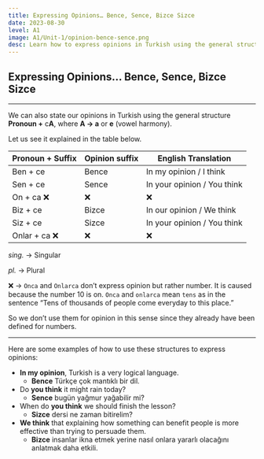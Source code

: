 ```yaml
---
title: Expressing Opinions… Bence, Sence, Bizce Sizce  
date: 2023-08-30
level: A1
image: A1/Unit-1/opinion-bence-sence.png 
desc: Learn how to express opinions in Turkish using the general structure Pronoun + cA. 
---
```


## Expressing Opinions… Bence, Sence, Bizce Sizce
---

We can also state our opinions in Turkish using the general structure **********Pronoun +********** c**********A**********, where **A → a** or **e** (vowel harmony).  

Let us see it explained in the table below.


| Pronoun +  Suffix | Opinion suffix | English Translation |
| --- | --- | --- |
| Ben + ce | Bence | In my opinion / I think |
| Sen + ce | Sence | In your opinion / You think |
| On + ca  ❌ | ❌ | ❌ |
| Biz + ce | Bizce | In our opinion / We think |
| Siz + ce | Sizce | In your opinion / You think |
| Onlar + ca  ❌ | ❌ | ❌ |

*sing.* → Singular

*pl.* → Plural

❌ → `Onca` and `Onlarca` don’t express opinion but rather number. It is caused because the number 10 is on. `Onca` and `onlarca` mean `tens` as in the sentence “Tens of thousands of people come everyday to this place.”   

So we don’t use them for opinion in this sense since they already have been defined for numbers. 

---

Here are some examples of how to use these structures to express opinions:

- **In my opinion**, Turkish is a very logical language.
    - **Bence** Türkçe çok mantıklı bir dil.
- Do **you think** it might rain today?
    - **Sence** bugün yağmur yağabilir mi?
- When do **you think** we should finish the lesson?
    - **Sizce** dersi ne zaman bitirelim?
- **We think** that explaining how something can benefit people is more effective than trying to persuade them.
    - **Bizce** insanlar ikna etmek yerine nasıl onlara yararlı olacağını anlatmak daha etkili.